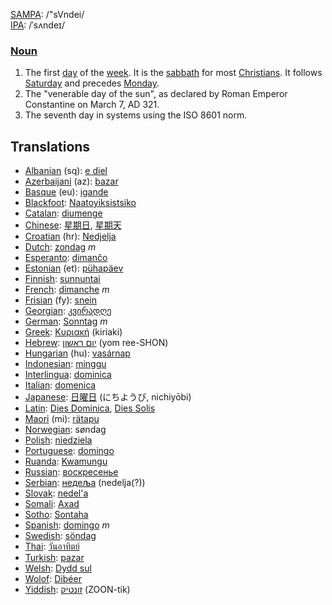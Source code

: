 [[w:SAMPA|SAMPA]]: /"sVndei/<br>
[[w:IPA|IPA]]: /ˈsʌndeɪ/

===[[Noun]]===

#The first [[day]] of the [[week]]. It is the [[sabbath]] for most [[Christian]]s.  It follows [[Saturday]] and precedes [[Monday]].
#The "venerable day of the sun", as declared by Roman Emperor Constantine on March 7, AD 321.
#The seventh day in systems using the ISO 8601 norm.

==Translations==
*[[Albanian]] (sq): [[e diel]]
*[[Azerbaijani]] (az): [[bazar]]
*[[Basque]] (eu): [[igande]]
*[[Blackfoot]]: [[Naatoyiksistsiko]]
*[[Catalan]]: [[diumenge]]
*[[Chinese]]: [[星期日]], [[星期天]]
*[[Croatian]] (hr): [[Nedjelja]]
*[[Dutch]]: [[zondag]] ''m''
*[[Esperanto]]: [[dimanĉo]]
*[[Estonian]] (et): [[pühapäev]]
*[[Finnish]]: [[sunnuntai]]
*[[French]]: [[dimanche]] ''m''
*[[Frisian]] (fy): [[snein]]
*[[Georgian]]: [[კვირადღე]]
*[[German]]: [[Sonntag]] ''m''
*[[Greek]]: [[Κυριακή]] (kiriaki)
*[[Hebrew]]: [[יום ראשון]] (yom ree-SHON)
*[[Hungarian]] (hu): [[vasárnap]]
*[[Indonesian]]: [[minggu]]
*[[Interlingua]]: [[dominica]]
*[[Italian]]: [[domenica]]
*[[Japanese]]: [[日曜日]] (にちようび, nichiyōbi)
*[[Latin]]: [[Dies Dominica]], [[Dies Solis]]
*[[Maori]] (mi): [[rätapu]]
*[[Norwegian]]: søndag
*[[Polish]]: [[niedziela]]
*[[Portuguese]]: [[domingo]]
*[[Ruanda]]: [[Kwamungu]]
*[[Russian]]: [[воскресенье]]
*[[Serbian]]: [[недеља]] (nedelja(?))
*[[Slovak]]: [[nedel'a]]
*[[Somali]]: [[Axad]]
*[[Sotho]]: [[Sontaha]]
*[[Spanish]]: [[domingo]] ''m''
*[[Swedish]]: [[söndag]]
*[[Thai]]: [[วันอาทิตย์]]
*[[Turkish]]: [[pazar]]
*[[Welsh]]: [[Dydd sul]]
*[[Wolof]]: [[Dibéer]]
*[[Yiddish]]: [[זונטיק]] (ZOON-tik)
